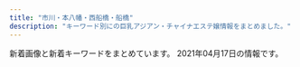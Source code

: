 ```yaml
---
title: "市川・本八幡・西船橋・船橋"
description: "キーワード別にの巨乳アジアン・チャイナエステ嬢情報をまとめました。"
---
```


新着画像と新着キーワードをまとめています。
2021年04月17日の情報です。

<DmmAffiliateIns />
<KeywordTable
  shops={
    [
    {
        "img_links": [
            "http://www.gokujobijin.iesjp.com/files/001-02.jpg",
            "http://www.gokujobijin.iesjp.com/images/osusume01.png",
            "http://www.gokujobijin.iesjp.com/files/004-02.jpg",
            "http://www.gokujobijin.iesjp.com/files/002.jpg",
            "http://www.gokujobijin.iesjp.com/images/nav-001.png",
            "http://www.gokujobijin.iesjp.com/images/top003.png",
            "http://www.gokujobijin.iesjp.com/images/nav-006.png",
            "http://www.gokujobijin.iesjp.com/files/006.jpg",
            "http://www.gokujobijin.iesjp.com/files/002-02.jpg",
            "http://www.gokujobijin.iesjp.com/files/004.jpg",
            "http://www.gokujobijin.iesjp.com/images/top01.png",
            "http://www.gokujobijin.iesjp.com/files/001.jpg",
            "http://www.gokujobijin.iesjp.com/files/005-02.jpg",
            "http://www.gokujobijin.iesjp.com/images/nav-003.png",
            "http://www.gokujobijin.iesjp.com/images/nav-004.png",
            "http://www.gokujobijin.iesjp.com/files/006-02.jpg",
            "http://www.gokujobijin.iesjp.com/images/nav-002.png",
            "http://www.gokujobijin.iesjp.com/images/s1.jpg",
            "http://www.gokujobijin.iesjp.com/files/007.jpg",
            "http://www.gokujobijin.iesjp.com/images/tel.png",
            "http://www.gokujobijin.iesjp.com/files/005.jpg",
            "http://www.gokujobijin.iesjp.com/images/nav-005.png",
            "http://www.gokujobijin.iesjp.com/files/007-02.jpg",
            "http://www.gokujobijin.iesjp.com/images/top02-left.png"
        ],
        "name": "\u6975\u4e0a\u7f8e\u4eba",
        "keywords": {
            "D": 6,
            "86": 1,
            "87": 5
        },
        "url": "http://www.gokujobijin.iesjp.com/",
        "station": "JR\u8239\u6a4b\u99c5\u5317\u53e3"
    },
    {
        "img_links": [
            "http://royal.rankuens.com/css/001.jpg",
            "http://royal.rankuens.com/css/m-top05.jpg",
            "http://royal.rankuens.com/css/nav/nav-001.jpg",
            "http://royal.rankuens.com/css/staff/staff03.jpg",
            "http://royal.rankuens.com/css/staff/staff01-a.jpg",
            "http://royal.rankuens.com/css/m-head01.jpg",
            "http://royal.rankuens.com/css/staff/staff02.jpg",
            "http://royal.rankuens.com/css/m-top04.jpg",
            "http://royal.rankuens.com/css/nav/nav-003.jpg",
            "http://royal.rankuens.com/css/nav/nav-002.jpg",
            "http://royal.rankuens.com/css/staff/staff04.jpg",
            "http://royal.rankuens.com/css/nav/nav-004.jpg",
            "http://royal.rankuens.com/css/staff/staff04-a.jpg",
            "http://royal.rankuens.com/images/call.png",
            "http://royal.rankuens.com/css/staff/staff01.jpg",
            "http://royal.rankuens.com/css/m-top03.jpg",
            "http://royal.rankuens.com/css/nav/nav-005.jpg",
            "http://royal.rankuens.com/css/staff/staff03-a.jpg",
            "http://royal.rankuens.com/css/m-top02.jpg",
            "http://royal.rankuens.com/css/staff/staff02-a.jpg",
            "http://royal.rankuens.com/css/nav/nav-006.jpg"
        ],
        "url": "http://royal.rankuens.com/",
        "name": "Royal \uff5e\u30ed\u30fc\u30e4\u30eb\uff5e",
        "keywords": {
            "85": 2,
            "E": 2,
            "D": 2
        },
        "station": "JR\u897f\u8239\u6a4b\u99c5\u5357\u53e3"
    },
    {
        "keywords": {
            "84": 3,
            "86": 12,
            "D": 9,
            "C": 6,
            "87": 3
        },
        "url": "http://www.aya-aroma.com/",
        "station": "JR\u5e02\u5ddd\u99c5\u5357\u53e3",
        "img_links": [
            "http://www.aya-aroma.com/files/015-03.jpg",
            "http://www.aya-aroma.com/files/015-02.jpg",
            "http://www.aya-aroma.com/files/015.jpg",
            "http://www.aya-aroma.com/files/001.jpg",
            "http://www.aya-aroma.com/files/001-03.jpg",
            "http://www.aya-aroma.com/files/003-02.jpg",
            "http://www.aya-aroma.com/files/008-02.jpg",
            "http://www.aya-aroma.com/files/003.jpg",
            "http://www.aya-aroma.com/files/003-03.jpg",
            "http://www.aya-aroma.com/images/coverGirlParts.png",
            "http://www.aya-aroma.com/images/concept.jpg",
            "http://www.aya-aroma.com/files/001-02.jpg",
            "http://www.aya-aroma.com/files/002-02.jpg",
            "http://www.aya-aroma.com/files/010.jpg",
            "http://www.aya-aroma.com/files/010-03.jpg",
            "http://www.aya-aroma.com/files/010-02.jpg",
            "http://www.aya-aroma.com/files/008.jpg",
            "http://www.aya-aroma.com/files/002.jpg",
            "http://www.aya-aroma.com/files/008-03.jpg",
            "http://www.aya-aroma.com/images/backlistbtn.png",
            "http://www.aya-aroma.com/images/mobile.jpg",
            "http://www.aya-aroma.com/files/002-03.jpg",
            "http://www.aya-aroma.com/images/melmaga.jpg"
        ],
        "name": "\u5f69"
    },
    {
        "url": "https://iris.ests.jp/",
        "keywords": {
            "87": 1,
            "\u30bb\u30af\u30b7\u30fc": 1,
            "90": 1,
            "85": 1,
            "D": 7,
            "\u4e73": 4,
            "F": 3,
            "88": 4,
            "G": 1,
            "86": 8,
            "C": 1,
            "E": 14
        },
        "name": "\u30a2\u30a4\u30ea",
        "img_links": [
            "https://iris.ests.jp/photos/sites/58/2021/03/2021030317205889.jpeg",
            "https://iris.ests.jp/images/staff0.jpg",
            "https://iris.ests.jp/images/s_news.jpg",
            "https://iris.ests.jp/photos/sites/58/2021/01/2021011400321756.jpeg",
            "https://iris.ests.jp/photos/sites/58/2021/03/2021030113492457.jpeg",
            "https://iris.ests.jp/images/twitter.jpg",
            "https://iris.ests.jp/photos/sites/58/2021/04/2021040520081066.jpeg",
            "https://iris.ests.jp/photos/sites/58/2021/04/2021041717542328.jpeg",
            "https://iris.ests.jp/photos/sites/58/2021/04/2021040311441162.jpeg",
            "https://iris.ests.jp/photos/sites/58/2021/04/2021040520452396.jpeg",
            "https://iris.ests.jp/photos/sites/58/2021/02/2021022616053881.jpeg",
            "https://iris.ests.jp/photos/sites/58/2021/04/202104131655320.jpeg",
            "https://iris.ests.jp/photos/sites/58/2021/04/2021040711032795.jpeg",
            "https://iris.ests.jp/images/top.jpg",
            "https://iris.ests.jp/images/room1.jpg",
            "https://iris.ests.jp/photos/sites/58/2021/01/2021011318242314.jpeg",
            "https://iris.ests.jp/photos/sites/58/2021/04/202104052047262.jpeg",
            "https://iris.ests.jp/photos/sites/58/2021/03/2021030317245283.jpeg",
            "https://iris.ests.jp/photos/sites/58/2021/04/202104142308144.jpeg",
            "https://iris.ests.jp/images/paypay.jpg",
            "https://iris.ests.jp/images/room2.jpg",
            "https://iris.ests.jp/images/s_staff.jpg",
            "https://iris.ests.jp/images/room4.jpg",
            "https://iris.ests.jp/photos/sites/58/2021/01/2021011316255079.jpeg",
            "https://iris.ests.jp/images/room3.jpg",
            "https://iris.ests.jp/photos/sites/58/2021/04/2021041120285851.jpeg",
            "https://iris.ests.jp/photos/sites/58/2021/04/2021041220533377.jpeg",
            "http://iris2.a5.reraku.work/upload/sites/58/2021/04/2021041717542328-302x448.jpeg"
        ],
        "station": "JR\u897f\u8239\u6a4b\u99c5\u5317\u53e3"
    },
    {
        "url": "http://hinata.relaxnabi.com/",
        "station": "JR\u8239\u6a4b\u99c5\u5317\u53e3",
        "name": "\u6696 \uff5eHinata\uff5e",
        "keywords": {
            "90": 2,
            "93": 1,
            "89": 1,
            "E": 5,
            "92": 3,
            "D": 1,
            "F": 1,
            "86": 2,
            "C": 4
        },
        "img_links": [
            "http://hinata.relaxnabi.com/css/nav/nav-004.jpg",
            "http://hinata.relaxnabi.com/css/staff/staff15.jpg",
            "http://hinata.relaxnabi.com/css/staff/staff15-a.jpg",
            "http://hinata.relaxnabi.com/css/staff/staff00004.jpg",
            "http://hinata.relaxnabi.com/css/nav/sub-004.jpg",
            "http://hinata.relaxnabi.com/css/staff/staff00001-a.jpg",
            "http://hinata.relaxnabi.com/css/nav/nav-003.jpg",
            "http://hinata.relaxnabi.com/css/staff/staff-002-a.jpg",
            "http://hinata.relaxnabi.com/css/main-left02.jpg",
            "http://hinata.relaxnabi.com/css/staff/staff-007-a.jpg",
            "http://hinata.relaxnabi.com/css/staff/staff-06-a.jpg",
            "http://hinata.relaxnabi.com/css/staff/staff00004-a.jpg",
            "http://hinata.relaxnabi.com/css/staff/staff-007.jpg",
            "http://hinata.relaxnabi.com/css/nav/sub-005.jpg",
            "http://hinata.relaxnabi.com/css/nav/sub-003.jpg",
            "http://hinata.relaxnabi.com/css/staff/staff17.jpg",
            "http://hinata.relaxnabi.com/css/top02.jpg",
            "http://hinata.relaxnabi.com/css/main-left03.jpg",
            "http://hinata.relaxnabi.com/css/staff/staff-002.jpg",
            "http://hinata.relaxnabi.com/css/staff/staff-08-a.jpg",
            "http://hinata.relaxnabi.com/css/staff/staff17-a.jpg",
            "http://hinata.relaxnabi.com/css/staff/staff-06.jpg",
            "http://hinata.relaxnabi.com/css/nav/nav-001.jpg",
            "http://hinata.relaxnabi.com/css/left.jpg",
            "http://hinata.relaxnabi.com/css/staff/staff00003-a.jpg",
            "http://hinata.relaxnabi.com/css/girls001.jpg",
            "http://hinata.relaxnabi.com/img/tiaowen.png",
            "http://hinata.relaxnabi.com/css/nav/nav-005.jpg",
            "http://hinata.relaxnabi.com/css/nav/nav-006.jpg",
            "http://hinata.relaxnabi.com/css/nav/nav-002.jpg",
            "http://hinata.relaxnabi.com/css/button.jpg",
            "http://hinata.relaxnabi.com/css/nav/sub-002.jpg",
            "http://hinata.relaxnabi.com/css/tel01.png",
            "http://hinata.relaxnabi.com/css/nav/sub-001.jpg",
            "http://hinata.relaxnabi.com/css/nav/sub-006.jpg",
            "http://hinata.relaxnabi.com/css/staff/staff00001.jpg",
            "http://hinata.relaxnabi.com/css/right.jpg",
            "http://hinata.relaxnabi.com/css/staff/staff-08.jpg",
            "http://hinata.relaxnabi.com/css/staff/staff00003.jpg",
            "http://hinata.relaxnabi.com/css/osusume38.jpg"
        ]
    },
    {
        "name": "\u30af\u30ed\u30fc\u30d0\u30fc",
        "keywords": {},
        "station": "JR\u8239\u6a4b\u99c5\u5357\u53e3",
        "img_links": [
            "http://f-clover.net/images/room4.jpg",
            "http://f-clover.net/images/room5.jpg",
            "http://f-clover.net/images/risa.jpg",
            "http://f-clover.net/images/room1.jpg",
            "http://f-clover.net/images/flash2.jpg",
            "http://f-clover.net/images/room6.jpg",
            "http://f-clover.net/images/g11.jpg",
            "http://f-clover.net/images/mi0.jpg",
            "http://f-clover.net/images/room2.jpg",
            "http://f-clover.net/images/room3.jpg",
            "http://f-clover.net/images/mobile.jpg",
            "http://f-clover.net/images/hana.jpg",
            "http://f-clover.net/images/g3.jpg",
            "http://f-clover.net/images/flash1.jpg",
            "http://f-clover.net/images/room8.jpg",
            "http://f-clover.net/images/room7.jpg",
            "http://f-clover.net/images/aya.jpg",
            "http://f-clover.net/images/g5.jpg",
            "http://f-clover.net/images/a1.jpg",
            "http://f-clover.net/images/index1.jpg",
            "http://f-clover.net/images/end.jpg"
        ],
        "url": "http://f-clover.net/"
    },
    {
        "img_links": [
            "http://p-lady.work/images/17.jpg",
            "http://p-lady.work/images/2.jpg",
            "http://p-lady.work/img/rena1.jpg",
            "http://p-lady.work/img/zara1.jpg",
            "http://p-lady.work/img/miyu1.jpg",
            "http://p-lady.work/staff/mirai.jpg",
            "http://p-lady.work/images/26.jpg",
            "http://p-lady.work/img/kana1.jpg",
            "http://p-lady.work/images/tg.jpg",
            "http://p-lady.work/staff/yui.jpg",
            "http://p-lady.work/images/30.jpg",
            "http://p-lady.work/images/27.jpg",
            "http://p-lady.work/img/koi1.jpg",
            "http://p-lady.work/staff/kana.jpg",
            "http://p-lady.work/images/38.jpg",
            "http://p-lady.work/images/36.jpg",
            "http://p-lady.work/staff/nana.jpg",
            "http://p-lady.work/staff/zara.jpg",
            "http://p-lady.work/staff/reiko.jpg",
            "http://p-lady.work/images/23.jpg",
            "http://p-lady.work/images/staff_t.jpg",
            "http://p-lady.work/images/sys.jpg",
            "http://p-lady.work/staff/nami.jpg",
            "http://p-lady.work/images/7.jpg",
            "http://p-lady.work/images/interior_t.jpg",
            "http://p-lady.work/img/saki1.jpg",
            "http://p-lady.work/img/risa1.jpg",
            "http://p-lady.work/images/5.jpg",
            "http://p-lady.work/images/10.jpg",
            "http://p-lady.work/staff/rika.jpg",
            "http://p-lady.work/images/int2.jpg",
            "http://p-lady.work/img/riri1.jpg",
            "http://p-lady.work/images/rec1.jpg",
            "http://p-lady.work/staff/risa.jpg",
            "http://p-lady.work/staff/yuyu.jpg",
            "http://p-lady.work/images/20.jpg",
            "http://p-lady.work/images/16.jpg",
            "http://p-lady.work/staff/rena.jpg",
            "http://p-lady.work/img/nami1.jpg",
            "http://p-lady.work/img/mirai1.jpg",
            "http://p-lady.work/staff/eri.jpg",
            "http://p-lady.work/images/6.jpg",
            "http://p-lady.work/img/mimi1.jpg",
            "http://p-lady.work/staff/anna.jpg",
            "http://p-lady.work/images/s1.png",
            "http://p-lady.work/images/37.jpg",
            "http://p-lady.work/images/39.jpg",
            "http://p-lady.work/images/35.jpg",
            "http://p-lady.work/images/25.jpg",
            "http://p-lady.work/img/yui1.jpg",
            "http://p-lady.work/images/rec2.jpg",
            "http://p-lady.work/staff/nanami.jpg",
            "http://p-lady.work/images/head.jpg",
            "http://p-lady.work/images/21.jpg",
            "http://p-lady.work/img/nana1.jpg",
            "http://p-lady.work/img/nanami1.jpg",
            "http://p-lady.work/images/18.jpg",
            "http://p-lady.work/img/reiko1.jpg",
            "http://p-lady.work/images/33.jpg",
            "http://p-lady.work/staff/saki.jpg",
            "http://p-lady.work/img/anna1.jpg",
            "http://p-lady.work/img/eri1.jpg",
            "http://p-lady.work/img/yuyu1.jpg",
            "http://p-lady.work/staff/riri.jpg",
            "http://p-lady.work/images/int1.jpg",
            "http://p-lady.work/images/15.jpg",
            "http://p-lady.work/staff/miyu.jpg",
            "http://p-lady.work/images/3.jpg",
            "http://p-lady.work/staff/koi.jpg",
            "http://p-lady.work/img/rika1.jpg",
            "http://p-lady.work/staff/mimi.jpg",
            "http://p-lady.work/images/32.jpg",
            "http://p-lady.work/images/news.jpg",
            "http://p-lady.work/images/29.jpg",
            "http://p-lady.work/images/ac1.jpg"
        ],
        "name": "\u4e03\u5f69",
        "station": "JR\u897f\u8239\u6a4b\u99c5\u5357\u53e3",
        "keywords": {},
        "url": "http://p-lady.work/"
    },
    {
        "name": "\u4eba\u9b5a\u59eb",
        "img_links": [
            "http://nigyohime.ebb.jp/b_girl.png",
            "http://nigyohime.ebb.jp/2/uploadimg/1610266405.jpg",
            "http://nigyohime.ebb.jp/staff_t.jpg",
            "http://nigyohime.ebb.jp/2/uploadimg/1606276829.jpg",
            "http://nigyohime.ebb.jp/2/uploadimg/1606276938.jpg",
            "http://nigyohime.ebb.jp/top.jpg",
            "http://nigyohime.ebb.jp/b_news.png",
            "http://nigyohime.ebb.jp/1.jpg",
            "http://nigyohime.ebb.jp/4.jpg",
            "http://nigyohime.ebb.jp/2.jpg",
            "http://nigyohime.ebb.jp/2/uploadimg/1615431233.jpg",
            "http://nigyohime.ebb.jp/ditu2.jpg",
            "http://nigyohime.ebb.jp/line.png",
            "http://nigyohime.ebb.jp/3.jpg",
            "http://nigyohime.ebb.jp/2/uploadimg/1606276885.jpg"
        ],
        "url": "http://nigyohime.ebb.jp/",
        "station": "JR\u5e02\u5ddd\u99c5\u5357\u53e3",
        "keywords": {
            "86": 12,
            "83": 6,
            "C": 6
        }
    },
    {
        "station": "JR\u897f\u8239\u6a4b\u99c5\u5357\u53e3",
        "keywords": {},
        "img_links": [
            "http://t-rakuen.work/staff/rina.jpg",
            "http://t-rakuen.work/images/b1.jpg",
            "http://t-rakuen.work/staff/hana.jpg",
            "http://t-rakuen.work/images/sys3.jpg",
            "http://t-rakuen.work/images/interior_t.jpg",
            "http://t-rakuen.work/img/mika1.jpg",
            "http://t-rakuen.work/staff/natumi.jpg",
            "http://t-rakuen.work/staff/koko.jpg",
            "http://t-rakuen.work/images/int2.png",
            "http://t-rakuen.work/staff/rika.jpg",
            "http://t-rakuen.work/staff/mika.jpg",
            "http://t-rakuen.work/images/sys4.jpg",
            "http://t-rakuen.work/img/koko1.jpg",
            "http://t-rakuen.work/images/int1.png",
            "http://t-rakuen.work/img/natumi1.jpg",
            "http://t-rakuen.work/images/b2.jpg",
            "http://t-rakuen.work/img/rina1.jpg",
            "http://t-rakuen.work/img/rika1.jpg",
            "http://t-rakuen.work/images/sys2.jpg",
            "http://t-rakuen.work/images/news.png",
            "http://t-rakuen.work/images/rec1.jpg",
            "http://t-rakuen.work/img/hana1.jpg",
            "http://t-rakuen.work/images/rec2.jpg",
            "http://t-rakuen.work/images/head.jpg",
            "http://t-rakuen.work/images/staff_t.jpg",
            "http://t-rakuen.work/images/news_t.jpg"
        ],
        "name": "\u53f0\u5317\u697d\u5712",
        "url": "http://t-rakuen.work/"
    },
    {
        "name": "\u30a2\u30ed\u30de\u30ab\u30d5\u30a7\uff5eAroma cafe\uff5e",
        "station": "\u897f\u8239\u6a4b\u99c5",
        "img_links": [
            "https://aroma-cafe.xyz.mn/images/top.jpg",
            "https://aroma-cafe.xyz.mn/images/mobile.jpg",
            "https://aroma-cafe.xyz.mn/images/s_news.jpg",
            "https://aroma-cafe.xyz.mn/images/s_staff.jpg",
            "https://aroma-cafe.xyz.mn/images/room3.jpg",
            "https://aroma-cafe.xyz.mn/images/s_face.jpg",
            "https://aroma-cafe.xyz.mn/photos/sites/24/2021/02/2021021016025433.jpg",
            "https://aroma-cafe.xyz.mn/photos/sites/24/2021/02/2021022318245015.jpg",
            "https://aroma-cafe.xyz.mn/images/s2.jpg",
            "https://aroma-cafe.xyz.mn/images/room2.jpg",
            "https://aroma-cafe.xyz.mn/images/new.jpg",
            "https://aroma-cafe.xyz.mn/photos/sites/24/2021/02/2021022416282323.jpg",
            "https://aroma-cafe.xyz.mn/photos/sites/24/2021/02/2021022318245110.jpg",
            "https://aroma-cafe.xyz.mn/photos/sites/24/2021/03/2021032414462934.jpg",
            "https://aroma-cafe.xyz.mn/photos/sites/24/2021/03/2021030711195689.jpg",
            "https://aroma-cafe.xyz.mn/photos/sites/24/2021/02/2021021016061177.jpg",
            "https://aroma-cafe.xyz.mn/images/room4.jpg",
            "https://aroma-cafe.xyz.mn/images/s1.jpg",
            "https://aroma-cafe.xyz.mn/images/line.jpg",
            "https://aroma-cafe.xyz.mn/photos/sites/24/2021/03/2021030711195531.jpg",
            "https://aroma-cafe.xyz.mn/images/room1.jpg",
            "https://aroma-cafe.xyz.mn/photos/sites/24/2021/02/2021021015592731.jpg",
            "https://aroma-cafe.xyz.mn/images/tel.jpg",
            "https://aroma-cafe.xyz.mn/photos/sites/24/2021/03/2021031215484691.jpg",
            "https://aroma-cafe.xyz.mn/images/news_bj2.jpg",
            "https://aroma-cafe.xyz.mn/images/ac.jpg",
            "https://aroma-cafe.xyz.mn/photos/sites/24/2021/02/2021021015510397.jpg",
            "https://aroma-cafe.xyz.mn/images/s_link.jpg",
            "https://aroma-cafe.xyz.mn/photos/sites/24/2021/02/2021021016014439.jpg",
            "https://aroma-cafe.xyz.mn/photos/sites/24/2021/02/2021021015445228.jpg"
        ],
        "keywords": {
            "85": 69,
            "86": 98,
            "87": 23,
            "F": 50,
            "89": 25,
            "84": 25,
            "88": 48,
            "83": 23,
            "E": 48,
            "D": 165,
            "C": 69
        },
        "url": "https://aroma-cafe.xyz.mn/"
    },
    {
        "url": "http://neptune.est.cm/",
        "img_links": [
            "http://neptune.est.cm/photos/sites/3/2020/12/2020122312215973.jpg",
            "http://neptune.est.cm/images/top-sp2.jpg",
            "http://neptune.est.cm/photos/sites/3/2020/01/2020011606281181.jpg",
            "http://neptune.est.cm/photos/sites/3/2020/12/2020121515392683.jpg",
            "http://neptune.est.cm/photos/sites/3/2020/02/2020020303575532.jpg",
            "http://neptune.est.cm/photos/sites/3/2020/06/2020062418251882.jpg",
            "http://neptune.est.cm/photos/sites/3/2021/01/2021012715245168.jpg",
            "http://neptune.est.cm/photos/sites/3/2020/01/2020011704241285.jpg",
            "http://neptune.est.cm/images/top1.jpg",
            "http://neptune.est.cm/images/pagetop.jpg",
            "http://neptune.est.cm/photos/sites/3/2020/01/2020011704240975.jpg",
            "http://neptune.est.cm/photos/sites/3/2020/07/2020072813393974.jpg",
            "http://neptune.est.cm/photos/sites/3/2020/09/2020092912491932.jpg",
            "http://neptune.est.cm/photos/sites/3/2020/01/2020012304435311.jpg",
            "http://neptune.est.cm/images/top2.jpg",
            "http://neptune.est.cm/images/top-sp1.jpg"
        ],
        "station": "JR\u672c\u516b\u5e61\u99c5\u5357\u53e3",
        "name": "\u30cd\u30d7\u30c1\u30e5\u30fc\u30f3",
        "keywords": {
            "86": 24,
            "87": 22,
            "83": 8,
            "81": 6,
            "D": 72,
            "C": 6,
            "F": 6,
            "85": 24
        }
    },
    {
        "url": "http://www.rainbow-relax.xyz/",
        "img_links": [
            "http://www.rainbow-relax.xyz/files/003-02.jpg",
            "http://www.rainbow-relax.xyz/files/003.jpg",
            "http://www.rainbow-relax.xyz/img/pickup.jpg",
            "http://www.rainbow-relax.xyz/img/btn_side_mobile.jpg",
            "http://www.rainbow-relax.xyz/files/001-02.jpg",
            "http://www.rainbow-relax.xyz/img/ttl_news.png",
            "http://www.rainbow-relax.xyz/files/006-02.jpg",
            "http://www.rainbow-relax.xyz/img/goback.jpg",
            "http://www.rainbow-relax.xyz/files/002.jpg",
            "http://www.rainbow-relax.xyz/images/slider/1.jpg",
            "http://www.rainbow-relax.xyz/files/006.jpg",
            "http://www.rainbow-relax.xyz/files/005-02.jpg",
            "http://www.rainbow-relax.xyz/files/004-02.jpg",
            "http://www.rainbow-relax.xyz/img/tel.png",
            "http://www.rainbow-relax.xyz/files/005.jpg",
            "http://www.rainbow-relax.xyz/images/slider/2.jpg",
            "http://www.rainbow-relax.xyz/images/slider/3.jpg",
            "http://www.rainbow-relax.xyz/files/001.jpg",
            "http://www.rainbow-relax.xyz/files/002-02.jpg",
            "http://www.rainbow-relax.xyz/img/ttl_info.png",
            "http://www.rainbow-relax.xyz/files/004.jpg"
        ],
        "keywords": {
            "D": 6,
            "86": 4,
            "87": 6,
            "85": 2,
            "C": 19
        },
        "station": "JR\u8239\u6a4b\u99c5\u5317\u53e3",
        "name": "Rainbow\uff5e\u30ec\u30a4\u30f3\u30dc\u30fc\uff5e"
    },
    {
        "url": "http://happy.relaxnabi.com/",
        "name": "\u30de\u30fc\u30e1\u30a4\u30c9",
        "keywords": {
            "92": 4,
            "89": 1,
            "F": 1,
            "90": 2,
            "91": 1,
            "88": 1,
            "E": 4,
            "D": 3
        },
        "img_links": [
            "http://happy.relaxnabi.com/css/staff/staff-05.jpg",
            "http://happy.relaxnabi.com/css/tel01.png",
            "http://happy.relaxnabi.com/css/nav/nav-001.png",
            "http://happy.relaxnabi.com/css/staff/staff0001.jpg",
            "http://happy.relaxnabi.com/css/staff/staff000008.jpg",
            "http://happy.relaxnabi.com/css/staff/staff000003-a.jpg",
            "http://happy.relaxnabi.com/css/top0001.png",
            "http://happy.relaxnabi.com/css/staff/staff0017-a.jpg",
            "http://happy.relaxnabi.com/css/staff/staff-05-a.jpg",
            "http://happy.relaxnabi.com/css/staff/staff0001-a.jpg",
            "http://happy.relaxnabi.com/css/nav/nav-005.png",
            "http://happy.relaxnabi.com/css/nav/nav-003.png",
            "http://happy.relaxnabi.com/css/staff/staff-04-a.jpg",
            "http://happy.relaxnabi.com/css/nav/nav-002.png",
            "http://happy.relaxnabi.com/css/staff/staff-007-a.jpg",
            "http://happy.relaxnabi.com/css/top-03.png",
            "http://happy.relaxnabi.com/css/staff/staff-007.jpg",
            "http://happy.relaxnabi.com/css/staff/staff-04.jpg",
            "http://happy.relaxnabi.com/css/nav/nav-006.png",
            "http://happy.relaxnabi.com/css/staff/staff-002.jpg",
            "http://happy.relaxnabi.com/css/staff/staff000003.jpg",
            "http://happy.relaxnabi.com/css/staff/staff0017.jpg",
            "http://happy.relaxnabi.com/css/staff/staff-10.jpg",
            "http://happy.relaxnabi.com/css/staff/staff000008-a.jpg",
            "http://happy.relaxnabi.com/css/staff/staff-002-a.jpg",
            "http://happy.relaxnabi.com/css/nav/nav-004.png",
            "http://happy.relaxnabi.com/css/staff/staff-10-a.jpg"
        ],
        "station": "JR\u8239\u6a4b\u99c5\u5317\u53e3"
    },
    {
        "station": "JR\u897f\u8239\u6a4b\u99c5\u5357\u53e3",
        "img_links": [
            "http://es-suzune.com/staffPhoto/b20200827113054.jpg",
            "http://es-suzune.com/staffPhoto/s20210405174136.jpg",
            "http://es-suzune.com/uploadfiles/images/campaignEsSuzune1.jpg",
            "http://es-suzune.com/images/store/04.jpg",
            "http://es-suzune.com/staffPhoto/b20200827113545.jpg",
            "http://es-suzune.com/staffPhoto/b20191115141808.jpg",
            "http://es-suzune.com/staffPhoto/s20191115141808.jpg",
            "http://es-suzune.com/staffPhoto/s20210417220926.jpg",
            "http://es-suzune.com/staffPhoto/s20210216224004.jpg",
            "http://es-suzune.com/staffPhoto/b20200724144017.jpg",
            "http://es-suzune.com/staffPhoto/s20200827113054.jpg",
            "http://es-suzune.com/staffPhoto/s20210309194137.jpg",
            "http://es-suzune.com/staffPhoto/s20210217223343.jpg",
            "http://es-suzune.com/staffPhoto/s20201007170432.jpg",
            "http://es-suzune.com/staffPhoto/s20200827113545.jpg",
            "http://es-suzune.com/images/showIndex.jpg",
            "http://es-suzune.com/staffPhoto/s20210405155607.jpg",
            "http://es-suzune.com/images/store/02.jpg",
            "http://es-suzune.com/staffPhoto/s20210405174056.jpg",
            "http://es-suzune.com/staffPhoto/b20210216224004.jpg",
            "http://es-suzune.com/staffPhoto/s20210405165026.jpg",
            "http://es-suzune.com/images/store/03.jpg",
            "http://es-suzune.com/staffPhoto/s20210405174116.jpg",
            "http://es-suzune.com/staffPhoto/b20210309194137.jpg",
            "http://es-suzune.com/staffPhoto/s20210217223841.jpg",
            "http://es-suzune.com/staffPhoto/s20210405155547.jpg",
            "http://es-suzune.com/staffPhoto/b20210219195907.jpg",
            "http://es-suzune.com/images/showContent.jpg",
            "http://es-suzune.com/staffPhoto/s20210219195907.jpg",
            "http://es-suzune.com/staffPhoto/b20210405174056.jpg",
            "http://es-suzune.com/staffPhoto/b20201007170432.jpg",
            "http://es-suzune.com/staffPhoto/s20210219195922.jpg",
            "http://es-suzune.com/images/access/05.png",
            "http://es-suzune.com/staffPhoto/s20210310164226.jpg",
            "http://es-suzune.com/staffPhoto/s20200724144036.jpg",
            "http://es-suzune.com/staffPhoto/s20201007170536.jpg",
            "http://es-suzune.com/staffPhoto/s20210410144316.jpg",
            "http://es-suzune.com/images/access/02.png",
            "http://es-suzune.com/uploadfiles/images/chuntian3_%E5%89%AF%E6%9C%AC.jpg",
            "http://es-suzune.com/staffPhoto/s20210309194151.jpg",
            "http://es-suzune.com/staffPhoto/s20210219195936.jpg",
            "http://es-suzune.com/staffPhoto/b20210405165006.jpg",
            "http://es-suzune.com/images/access/03.png",
            "http://es-suzune.com/images/store/01.jpg",
            "http://es-suzune.com/staffPhoto/s20200724144017.jpg",
            "http://es-suzune.com/staffPhoto/s20210405173944.jpg",
            "http://es-suzune.com/staffPhoto/s20210405165006.jpg",
            "http://es-suzune.com/staffPhoto/b20210405155547.jpg",
            "http://es-suzune.com/staffPhoto/b20210410144316.jpg",
            "http://es-suzune.com/staffPhoto/s20210217223442.jpg",
            "http://es-suzune.com/uploadfiles/images/courseEsSuzune.jpg",
            "http://es-suzune.com/images/access/01.png",
            "http://es-suzune.com/staffPhoto/b20210417220926.jpg"
        ],
        "keywords": {
            "\u30bb\u30af\u30b7\u30fc": 7,
            "F": 1
        },
        "url": "http://es-suzune.com/",
        "name": "\u9234\u97f3-\u3059\u305a\u306d-"
    },
    {
        "url": "http://hanaoto.pw/",
        "keywords": {
            "C": 16
        },
        "station": "JR\u897f\u8239\u6a4b\u99c5\u5357\u53e3",
        "name": "NEW \u82b1\u30ce\u97f3",
        "img_links": [
            "http://hanaoto.pw/images/aa1.jpg",
            "http://hanaoto.pw/images/flash.jpg",
            "http://hanaoto.pw/images/flash4.jpg",
            "http://hanaoto.pw/images/tel.png",
            "http://hanaoto.pw/images/flash3.jpg",
            "http://hanaoto.pw/images/a02.jpg",
            "http://hanaoto.pw/images/g2.jpg",
            "http://hanaoto.pw/images/nana1.jpg",
            "http://hanaoto.pw/images/la.jpg",
            "http://hanaoto.pw/images/flash5.jpg",
            "http://hanaoto.pw/images/maga1.jpg",
            "http://hanaoto.pw/images/sptel.png",
            "http://hanaoto.pw/images/hh1.jpg",
            "http://hanaoto.pw/images/mobile.png",
            "http://hanaoto.pw/images/maga.jpg",
            "http://hanaoto.pw/images/am1.jpg",
            "http://hanaoto.pw/images/ami1.jpg",
            "http://hanaoto.pw/images/g6.jpg"
        ]
    },
    {
        "keywords": {},
        "img_links": [
            "http://iyashinomori.dnsfor.me/images/anna.jpg",
            "http://iyashinomori.dnsfor.me/images/iyashi_qr.png",
            "http://iyashinomori.dnsfor.me/images/mas-de.jpg",
            "http://iyashinomori.dnsfor.me/images/ami.jpg",
            "http://iyashinomori.dnsfor.me/images/akasuri.jpg",
            "http://iyashinomori.dnsfor.me/images/lanmu-c_03.jpg",
            "http://iyashinomori.dnsfor.me/images/nav-staff.jpg",
            "http://iyashinomori.dnsfor.me/images/aroma.jpg",
            "http://iyashinomori.dnsfor.me/images/masmises.jpg",
            "http://iyashinomori.dnsfor.me/images/nav-job.jpg",
            "http://iyashinomori.dnsfor.me/images/massaji.jpg",
            "http://iyashinomori.dnsfor.me/images/mari.jpg",
            "http://iyashinomori.dnsfor.me/images/sona.jpg",
            "http://iyashinomori.dnsfor.me/images/nako.jpeg",
            "http://iyashinomori.dnsfor.me/images/main_09.jpg",
            "http://iyashinomori.dnsfor.me/images/aya2.jpg"
        ],
        "name": "\u7652\u3057\u306e\u68ee",
        "url": "http://iyashinomori.dnsfor.me/",
        "station": "JR\u897f\u8239\u6a4b\u99c5\u5317\u53e3"
    },
    {
        "name": "Happy Bell",
        "img_links": [
            "http://aroma-esthe.info/images/r2.jpg",
            "http://aroma-esthe.info/images/r3.jpg",
            "http://aroma-esthe.info/images/tit-sub2.jpg",
            "http://aroma-esthe.info/images/tit-sub6.jpg",
            "http://aroma-esthe.info/images/b-online.png",
            "http://aroma-esthe.info/images/tit-sub4.jpg",
            "http://aroma-esthe.info/images/cg02.jpg",
            "http://aroma-esthe.info/images/m3.jpg",
            "http://aroma-esthe.info/images/cg05.jpg",
            "http://aroma-esthe.info/images/tit-sub1.jpg",
            "http://aroma-esthe.info/images/cg01.jpg",
            "http://aroma-esthe.info/images/m2.jpg",
            "http://aroma-esthe.info/images/cg03.jpg",
            "http://aroma-esthe.info/images/qr.jpg",
            "http://aroma-esthe.info/images/tit-sub5.jpg",
            "http://aroma-esthe.info/images/m4.jpg",
            "http://aroma-esthe.info/images/slider-img003.jpg",
            "http://aroma-esthe.info/images/slider-img001.jpg",
            "http://aroma-esthe.info/images/kan.jpg",
            "http://aroma-esthe.info/images/b-tel.png",
            "http://aroma-esthe.info/images/r1.jpg",
            "http://aroma-esthe.info/link/menlog.jpg",
            "http://aroma-esthe.info/images/tit-sub3.jpg",
            "http://aroma-esthe.info/images/r4.jpg",
            "http://aroma-esthe.info/images/slider-img002.jpg",
            "http://aroma-esthe.info/images/m1.jpg"
        ],
        "url": "http://aroma-esthe.info/",
        "keywords": {
            "D": 6,
            "86": 8
        },
        "station": "\u4eac\u6210\u516b\u5e61\u99c5\u5317\u53e3"
    },
    {
        "name": "Sexy Love \uff5e\u30bb\u30af\u30b7\u30fc\u30e9\u30d6\uff5e",
        "keywords": {
            "C": 4,
            "87": 14,
            "D": 16,
            "86": 6,
            "89": 2,
            "\u30bb\u30af\u30b7\u30fc": 36,
            "E": 2
        },
        "img_links": [
            "http://www.sexy.relaxjp.info/images/m-top010.jpg",
            "http://www.sexy.relaxjp.info/files/034-03.jpg",
            "http://www.sexy.relaxjp.info/files/034.jpg",
            "http://www.sexy.relaxjp.info/files/011-02.jpg",
            "http://www.sexy.relaxjp.info/files/002-02.jpg",
            "http://www.sexy.relaxjp.info/files/024.jpg",
            "http://www.sexy.relaxjp.info/files/030-03.jpg",
            "http://www.sexy.relaxjp.info/files/036.jpg",
            "http://www.sexy.relaxjp.info/images/m-top009.jpg",
            "http://www.sexy.relaxjp.info/files/023.jpg",
            "http://www.sexy.relaxjp.info/files/035-03.jpg",
            "http://www.sexy.relaxjp.info/images/m-top004.jpg",
            "http://www.sexy.relaxjp.info/files/023-02.jpg",
            "http://www.sexy.relaxjp.info/files/003.jpg",
            "http://www.sexy.relaxjp.info/files/036-03.jpg",
            "http://www.sexy.relaxjp.info/files/002-03.jpg",
            "http://www.sexy.relaxjp.info/images/foot01.jpg",
            "http://www.sexy.relaxjp.info/images/m-head01.jpg",
            "http://www.sexy.relaxjp.info/files/003-02.jpg",
            "http://www.sexy.relaxjp.info/images/call.png",
            "http://www.sexy.relaxjp.info/images/m-top003.jpg",
            "http://www.sexy.relaxjp.info/files/003-03.jpg",
            "http://www.sexy.relaxjp.info/files/024-03.jpg",
            "http://www.sexy.relaxjp.info/files/011.jpg",
            "http://www.sexy.relaxjp.info/files/037-03.jpg",
            "http://www.sexy.relaxjp.info/files/037.jpg",
            "http://www.sexy.relaxjp.info/files/002.jpg",
            "http://www.sexy.relaxjp.info/files/011-03.jpg",
            "http://www.sexy.relaxjp.info/files/036-02.jpg",
            "http://www.sexy.relaxjp.info/files/034-02.jpg",
            "http://www.sexy.relaxjp.info/files/023-03.jpg",
            "http://www.sexy.relaxjp.info/files/033-02.jpg",
            "http://www.sexy.relaxjp.info/files/030-02.jpg",
            "http://www.sexy.relaxjp.info/files/035.jpg",
            "http://www.sexy.relaxjp.info/files/035-02.jpg",
            "http://www.sexy.relaxjp.info/files/033.jpg",
            "http://www.sexy.relaxjp.info/files/033-03.jpg",
            "http://www.sexy.relaxjp.info/files/024-02.jpg",
            "http://www.sexy.relaxjp.info/files/037-02.jpg",
            "http://www.sexy.relaxjp.info/files/030.jpg"
        ],
        "url": "http://www.sexy.relaxjp.info/",
        "station": "JR\u8239\u6a4b\u99c5\u5317\u53e3"
    },
    {
        "station": "JR\u897f\u8239\u6a4b\u99c5",
        "name": "\u96c5\u7f8e\uff5eMIYABI",
        "url": "https://miyabi.jpn.vin",
        "keywords": {
            "C": 32,
            "E": 6,
            "88": 40,
            "G": 40,
            "F": 40,
            "86": 42,
            "90": 2,
            "83": 40,
            "D": 164,
            "87": 40,
            "85": 78
        },
        "img_links": [
            "https://miyabi.jpn.vin/photos/sites/21/2021/03/2021030803542569.jpg",
            "https://miyabi.jpn.vin/photos/sites/21/2021/01/2021012608004010.jpg",
            "https://miyabi.jpn.vin/images/btn_side02.png",
            "https://miyabi.jpn.vin/images/btn_side05.png",
            "https://miyabi.jpn.vin/photos/sites/21/2021/03/2021030704352988.jpg",
            "https://miyabi.jpn.vin/photos/sites/21/2021/02/2021022309071786.jpg",
            "https://miyabi.jpn.vin/images/btn_side04.png",
            "https://miyabi.jpn.vin/images/btn_side07.png",
            "https://miyabi.jpn.vin/images/top_slider03.jpg",
            "https://miyabi.jpn.vin/photos/sites/21/2021/01/2021012608003647.jpg",
            "https://miyabi.jpn.vin/images/btn_side06.png",
            "https://miyabi.jpn.vin/photos/sites/21/2021/01/2021012608003796.jpg",
            "https://miyabi.jpn.vin/images/sp_top.png",
            "https://miyabi.jpn.vin/images/side_line.jpg",
            "https://miyabi.jpn.vin/images/btn_side01.png",
            "https://miyabi.jpn.vin/images/btn_side03.png",
            "https://miyabi.jpn.vin/photos/sites/21/2021/01/2021012608003883.jpg",
            "https://miyabi.jpn.vin/photos/sites/21/2021/02/2021020102295578.jpg",
            "https://miyabi.jpn.vin/photos/sites/21/2021/03/2021031206521676.jpg",
            "https://miyabi.jpn.vin/photos/sites/21/2021/02/2021022309071886.jpg",
            "https://miyabi.jpn.vin/photos/sites/21/2021/02/2021022407013072.jpg",
            "https://miyabi.jpn.vin/photos/sites/21/2021/01/202101260800351.jpg",
            "https://miyabi.jpn.vin/images/top.png",
            "https://miyabi.jpn.vin/photos/sites/21/2021/03/2021032404492465.jpg"
        ]
    },
    {
        "station": "JR\u897f\u8239\u6a4b\u99c5\u5357\u53e3",
        "name": "\u30c0\u30a4\u30e4\u30e2\u30f3\u30c9",
        "img_links": [
            "http://www.diamond.mesthe.com/images/slider/2.jpg",
            "http://www.diamond.mesthe.com/files/002.jpg",
            "http://www.diamond.mesthe.com/files/006-02.jpg",
            "http://www.diamond.mesthe.com/img/goback.jpg",
            "http://www.diamond.mesthe.com/img/top_option04.jpg",
            "http://www.diamond.mesthe.com/files/003-02.jpg",
            "http://www.diamond.mesthe.com/files/005.jpg",
            "http://www.diamond.mesthe.com/img/pickup.jpg",
            "http://www.diamond.mesthe.com/img/ttl_news.png",
            "http://www.diamond.mesthe.com/img/tel.png",
            "http://www.diamond.mesthe.com/files/004-02.jpg",
            "http://www.diamond.mesthe.com/files/002-02.jpg",
            "http://www.diamond.mesthe.com/files/003.jpg",
            "http://www.diamond.mesthe.com/img/top_option01.jpg",
            "http://www.diamond.mesthe.com/img/top_option03.jpg",
            "http://www.diamond.mesthe.com/img/btn_blog.png",
            "http://www.diamond.mesthe.com/img/ttl_therapist.png",
            "http://www.diamond.mesthe.com/files/004.jpg",
            "http://www.diamond.mesthe.com/img/ttl_info.png",
            "http://www.diamond.mesthe.com/images/slider/1.jpg",
            "http://www.diamond.mesthe.com/files/001-02.jpg",
            "http://www.diamond.mesthe.com/images/slider/3.jpg",
            "http://www.diamond.mesthe.com/files/001.jpg",
            "http://www.diamond.mesthe.com/files/006.jpg",
            "http://www.diamond.mesthe.com/img/btn_side_mobile.jpg",
            "http://www.diamond.mesthe.com/files/005-02.jpg"
        ],
        "url": "http://www.diamond.mesthe.com/",
        "keywords": {
            "87": 8,
            "C": 15,
            "86": 2,
            "D": 10,
            "88": 2
        }
    },
    {
        "name": "V\u611bP",
        "img_links": [
            "http://pinklady-esthe.net/img/st1.jpg",
            "http://pinklady-esthe.net/img/t2.jpg",
            "http://pinklady-esthe.net/img/f1.jpg",
            "http://pinklady-esthe.net/img/noo.png",
            "http://pinklady-esthe.net/img/stt1.jpg",
            "http://pinklady-esthe.net/img/st5.jpg",
            "http://pinklady-esthe.net/img/no.png",
            "http://pinklady-esthe.net/img/r1.jpg",
            "http://pinklady-esthe.net/img/top.jpg",
            "http://pinklady-esthe.net/img/st2.jpg",
            "http://pinklady-esthe.net/img/st4.jpg",
            "http://pinklady-esthe.net/img/t5.jpg",
            "http://pinklady-esthe.net/img/stt3.jpg",
            "http://pinklady-esthe.net/img/st3.jpg",
            "http://pinklady-esthe.net/img/t3.jpg",
            "http://pinklady-esthe.net/img/st6.jpg",
            "http://pinklady-esthe.net/img/t4.jpg",
            "http://pinklady-esthe.net/img/t1.jpg",
            "http://pinklady-esthe.net/img/sm.jpg",
            "http://pinklady-esthe.net/img/r3.jpg",
            "http://pinklady-esthe.net/img/r2.jpg",
            "http://pinklady-esthe.net/img/r4.jpg",
            "http://pinklady-esthe.net/img/t6.jpg"
        ],
        "keywords": {
            "86": 1,
            "D": 4,
            "E": 1,
            "88": 3,
            "90": 1,
            "C": 1,
            "87": 1
        },
        "url": "http://pinklady-esthe.net/",
        "station": "JR\u8239\u6a4b\u99c5\u5317\u53e3"
    },
    {
        "station": "JR\u897f\u8239\u6a4b\u99c5\u5317\u53e3",
        "keywords": {
            "87": 18,
            "86": 6,
            "D": 24,
            "82": 6,
            "C": 18
        },
        "name": "\u604b\u4eba",
        "img_links": [
            "http://www.bishoujo.esturl.com/files/002.jpg",
            "http://www.bishoujo.esturl.com/files/008.jpg",
            "http://www.bishoujo.esturl.com/images/top.png",
            "http://www.bishoujo.esturl.com/files/003.jpg",
            "http://www.bishoujo.esturl.com/images/sp_top.jpg",
            "http://www.bishoujo.esturl.com/files/001.jpg",
            "http://www.bishoujo.esturl.com/files/007.jpg",
            "http://www.bishoujo.esturl.com/photo_news/upimg/1578860798baf166f7_0.jpg",
            "http://www.bishoujo.esturl.com/photo_news/upimg/568706066be72eacf0_0.jpg"
        ],
        "url": "http://www.bishoujo.esturl.com/"
    },
    {
        "name": "\u30b7\u30e3\u30f3\u30d0\u30e9",
        "station": "JR\u8239\u6a4b\u99c5\u5317\u53e3",
        "img_links": [
            "http://shamballa.est888.com/css/nav/nav-002.png",
            "http://shamballa.est888.com/css/nav/nav-003.png",
            "http://shamballa.est888.com/css/nav/nav-006.png",
            "http://shamballa.est888.com/css/recurit.jpg",
            "http://shamballa.est888.com/css/top01.jpg",
            "http://shamballa.est888.com/css/nav/nav-004.png",
            "http://shamballa.est888.com/css/c-01.jpg",
            "http://shamballa.est888.com/css/top03.jpg",
            "http://shamballa.est888.com/css/nav/nav-005.png",
            "http://shamballa.est888.com/css/staff/naiyo01.jpg",
            "http://shamballa.est888.com/css/staff/staff-01-a.jpg",
            "http://shamballa.est888.com/css/nav/nav-001.png",
            "http://shamballa.est888.com/css/staff/naiyo02.jpg",
            "http://shamballa.est888.com/css/top04-right.jpg",
            "http://shamballa.est888.com/css/tel.png",
            "http://shamballa.est888.com/css/top04-left.jpg",
            "http://shamballa.est888.com/css/staff/staff-02-a.jpg"
        ],
        "url": "http://shamballa.est888.com/",
        "keywords": {
            "D": 1
        }
    },
    {
        "keywords": {},
        "img_links": [],
        "station": "\u4eac\u6210\u8239\u6a4b\u99c5",
        "url": "http://sminfvnda.xyz/",
        "name": "\u8309\u8389\u82b1"
    },
    {
        "name": "\u6708\u306e\u604b",
        "keywords": {},
        "url": "http://hi-msg.com/moonlove/",
        "station": "JR\u8239\u6a4b\u99c5",
        "img_links": [
            "http://hi-msg.com/moonlove/img/p-2.jpg",
            "http://hi-msg.com/moonlove/img/p-3.jpg",
            "http://hi-msg.com/moonlove/img/p-10.jpg",
            "http://hi-msg.com/moonlove/img/fla-1.jpg",
            "http://hi-msg.com/moonlove/img/fla-2.jpg",
            "http://hi-msg.com/moonlove/img/staff-list.png",
            "http://hi-msg.com/moonlove/img/botton.png",
            "http://hi-msg.com/moonlove/img/head.png"
        ]
    },
    {
        "station": "JR\u672c\u516b\u5e61\u99c5\u5357\u53e3",
        "url": "http://yelaixang.sweet-relaxation.com/",
        "keywords": {},
        "img_links": [
            "http://yelaixang.sweet-relaxation.com/img/cast/nana-03.jpg",
            "http://yelaixang.sweet-relaxation.com/img/cast/key-03.jpg",
            "http://yelaixang.sweet-relaxation.com/img/interior/uc.jpg",
            "http://yelaixang.sweet-relaxation.com/img/slick/sl-6.jpg",
            "http://yelaixang.sweet-relaxation.com/img/cast/key-02.jpg",
            "http://yelaixang.sweet-relaxation.com/img/slick/sl-7.jpg",
            "http://yelaixang.sweet-relaxation.com/img/cast/miya-02.jpg",
            "http://yelaixang.sweet-relaxation.com/img/slick/sl-5.jpg",
            "http://yelaixang.sweet-relaxation.com/img/cast/miya-01.jpg",
            "http://yelaixang.sweet-relaxation.com/img/cast/nina-03.jpg",
            "http://yelaixang.sweet-relaxation.com/img/cast/nina-02.jpg",
            "http://yelaixang.sweet-relaxation.com/img/slick/sl-1.jpg",
            "http://yelaixang.sweet-relaxation.com/img/cast/key-01.jpg",
            "http://yelaixang.sweet-relaxation.com/img/cast/nana-01.jpg",
            "http://yelaixang.sweet-relaxation.com/img/slick/sl-2.jpg",
            "http://yelaixang.sweet-relaxation.com/img/slick/sl-4.jpg",
            "http://yelaixang.sweet-relaxation.com/img/cast/nina-01.jpg",
            "http://yelaixang.sweet-relaxation.com/img/cast/miya-03.jpg",
            "http://yelaixang.sweet-relaxation.com/img/slick/sl-3.jpg",
            "http://yelaixang.sweet-relaxation.com/img/cast/nana-02.jpg"
        ],
        "name": "\u591c\u6765\u9999\uff5eYe Lai Xang\uff5e"
    },
    {
        "url": "http://www.shizuka.mensnv.com/",
        "img_links": [
            "http://www.shizuka.mensnv.com/files/001-03.jpg",
            "http://www.shizuka.mensnv.com/img/slider/2.jpg",
            "http://www.shizuka.mensnv.com/img/h4-top.jpg",
            "http://www.shizuka.mensnv.com/files/003-03.jpg",
            "http://www.shizuka.mensnv.com/img/glo_05_off.jpg",
            "http://www.shizuka.mensnv.com/img/glo_06_off.jpg",
            "http://www.shizuka.mensnv.com/img/bnr-02_off.jpg",
            "http://www.shizuka.mensnv.com/img/glo_04_off.jpg",
            "http://www.shizuka.mensnv.com/img/2top-course_off.jpg",
            "http://www.shizuka.mensnv.com/files/004-02.jpg",
            "http://www.shizuka.mensnv.com/img/top-h5R.jpg",
            "http://www.shizuka.mensnv.com/files/003.jpg",
            "http://www.shizuka.mensnv.com/img/icon_tel.png",
            "http://www.shizuka.mensnv.com/img/bnr-01_off.jpg",
            "http://www.shizuka.mensnv.com/files/003-02.jpg",
            "http://www.shizuka.mensnv.com/img/footer-top_off.jpg",
            "http://www.shizuka.mensnv.com/img/slider/3.jpg",
            "http://www.shizuka.mensnv.com/files/004-03.jpg",
            "http://www.shizuka.mensnv.com/img/slider/1.jpg",
            "http://www.shizuka.mensnv.com/files/001-02.jpg",
            "http://www.shizuka.mensnv.com/files/002-02.jpg",
            "http://www.shizuka.mensnv.com/img/glo_01_off.jpg",
            "http://www.shizuka.mensnv.com/img/top-h5R2.jpg",
            "http://www.shizuka.mensnv.com/img/glo_03_off.jpg",
            "http://www.shizuka.mensnv.com/files/004.jpg",
            "http://www.shizuka.mensnv.com/img/top-course_off.jpg",
            "http://www.shizuka.mensnv.com/files/001.jpg",
            "http://www.shizuka.mensnv.com/files/002.jpg",
            "http://www.shizuka.mensnv.com/files/002-03.jpg",
            "http://www.shizuka.mensnv.com/img/glo_02_off.jpg"
        ],
        "station": "\u672c\u516b\u5e61\u99c5\u5357\u53e3",
        "name": "\u9759\uff5e\u3057\u305a\u304b\uff5e",
        "keywords": {
            "C": 3,
            "88": 3,
            "86": 3,
            "85": 3,
            "D": 9,
            "84": 3
        }
    },
    {
        "keywords": {},
        "url": "http://likiluto.xyz/",
        "station": "JR\u672c\u516b\u5e61\u99c5\u5357\u53e3",
        "img_links": [
            "http://likiluto.xyz/style/images/t2.png",
            "http://likiluto.xyz/style/images/t4.jpg",
            "http://likiluto.xyz/style/images/s-bian.png",
            "http://likiluto.xyz/uploads/210112/1-210112092150b1.jpg",
            "http://likiluto.xyz/uploads/210403/1-210403154615Q9.jpg",
            "http://likiluto.xyz/uploads/201229/1-201229152000Y5.jpg",
            "http://likiluto.xyz/uploads/210112/1-21011209234CV.jpg",
            "http://likiluto.xyz/uploads/210112/1-210112092540164.jpg",
            "http://likiluto.xyz/style/images/sys.jpg",
            "http://likiluto.xyz/uploads/210304/1-210304151524134.jpg",
            "http://likiluto.xyz/style/images/index-miru_18.jpg",
            "http://likiluto.xyz/style/images/nav2-sta.png",
            "http://likiluto.xyz/style/images/index-miru_03.jpg",
            "http://likiluto.xyz/style/images/index-miru_06.jpg",
            "http://likiluto.xyz/uploads/210112/1-2101120920292M.jpg",
            "http://likiluto.xyz/uploads/210403/1-210403154531335.jpg",
            "http://likiluto.xyz/style/images/nav-sys.jpg",
            "http://likiluto.xyz/style/images/t3.png",
            "http://likiluto.xyz/uploads/210304/1-210304151405b3.jpg",
            "http://likiluto.xyz/style/images/t6.jpg",
            "http://likiluto.xyz/uploads/210416/1-2104161440134T.jpg"
        ],
        "name": "\u3075\u308c\u3042\u3044"
    },
    {
        "keywords": {
            "85": 7,
            "E": 7,
            "86": 7,
            "D": 14,
            "C": 20,
            "F": 14,
            "88": 14,
            "83": 7,
            "87": 7
        },
        "img_links": [
            "https://crea.iest.info/photos/sites/47/2021/03/2021032501541398.jpg",
            "https://crea.iest.info/images/tite-staff.png",
            "https://crea.iest.info/images/tit-new.png",
            "https://crea.iest.info/images/line.png",
            "https://crea.iest.info/photos/sites/47/2021/03/2021032501542035.jpg",
            "https://crea.iest.info/images/tit-infor.png",
            "https://crea.iest.info/photos/sites/47/2021/03/2021032501541775.jpg",
            "https://crea.iest.info/photos/sites/47/2021/03/2021032501542221.jpg",
            "https://crea.iest.info/images/mobile.png",
            "https://crea.iest.info/images/tit-gat.png",
            "https://crea.iest.info/images/tit-pick.png",
            "https://crea.iest.info/photos/sites/47/2021/03/2021032501541522.jpg",
            "https://crea.iest.info/images/top.png",
            "https://crea.iest.info/photos/sites/47/2021/03/2021032501542567.jpg",
            "https://crea.iest.info/images/infor.png"
        ],
        "url": "https://crea.iest.info/",
        "name": "CREA\uff5e\u30af\u30ec\u30a2\uff5e",
        "station": "\u897f\u8239\u6a4b\u99c5"
    },
    {
        "img_links": [
            "http://www.club.relaxjp.info/files/007-02.jpg",
            "http://www.club.relaxjp.info/images/sys1.png",
            "http://www.club.relaxjp.info/files/013-02.jpg",
            "http://www.club.relaxjp.info/images/ta.jpg",
            "http://www.club.relaxjp.info/files/006.jpg",
            "http://www.club.relaxjp.info/images/mobile.jpg",
            "http://www.club.relaxjp.info/files/015-02.jpg",
            "http://www.club.relaxjp.info/images/staff_t.png",
            "http://www.club.relaxjp.info/files/014.jpg",
            "http://www.club.relaxjp.info/files/006-02.jpg",
            "http://www.club.relaxjp.info/files/009-02.jpg",
            "http://www.club.relaxjp.info/images/b1.jpg",
            "http://www.club.relaxjp.info/images/rec1.png",
            "http://www.club.relaxjp.info/images/sys2.png",
            "http://www.club.relaxjp.info/images/rec2.png",
            "http://www.club.relaxjp.info/files/004-02.jpg",
            "http://www.club.relaxjp.info/files/009.jpg",
            "http://www.club.relaxjp.info/files/015.jpg",
            "http://www.club.relaxjp.info/images/int1.png",
            "http://www.club.relaxjp.info/files/014-02.jpg",
            "http://www.club.relaxjp.info/images/interior_t.png",
            "http://www.club.relaxjp.info/images/int2.png",
            "http://www.club.relaxjp.info/images/head.jpg",
            "http://www.club.relaxjp.info/files/013.jpg",
            "http://www.club.relaxjp.info/images/sys3.png",
            "http://www.club.relaxjp.info/images/link_t.png",
            "http://www.club.relaxjp.info/images/b2.jpg",
            "http://www.club.relaxjp.info/files/004.jpg",
            "http://www.club.relaxjp.info/files/007.jpg",
            "http://www.club.relaxjp.info/images/line.png"
        ],
        "name": "\u30d5\u30a7\u30a2\u30ea\u30fc",
        "url": "http://www.club.relaxjp.info/",
        "station": "JR\u672c\u516b\u5e61\u99c5\u5317\u53e3",
        "keywords": {
            "C": 1,
            "D": 6,
            "86": 2,
            "87": 5
        }
    },
    {
        "url": "http://www.es-ai.link/",
        "name": "\u611b\u7740",
        "img_links": [
            "http://www.es-ai.link/images/sys2.jpg",
            "http://www.es-ai.link/staff/riri.jpg",
            "http://www.es-ai.link/staff/hana.jpg",
            "http://www.es-ai.link/images/b1.jpg",
            "http://www.es-ai.link/staff/yuna.jpg",
            "http://www.es-ai.link/images/b2.jpg",
            "http://www.es-ai.link/images/interior_t.jpg",
            "http://www.es-ai.link/images/head.jpg",
            "http://www.es-ai.link/img/riri1.jpg",
            "http://www.es-ai.link/images/int2.jpg",
            "http://www.es-ai.link/images/info.jpg",
            "http://www.es-ai.link/img/hana1.jpg",
            "http://www.es-ai.link/images/tg.jpg",
            "http://www.es-ai.link/images/sys1.jpg",
            "http://www.es-ai.link/images/int1.jpg",
            "http://www.es-ai.link/images/news.jpg",
            "http://www.es-ai.link/images/staff_t.jpg",
            "http://www.es-ai.link/images/mobile.jpg",
            "http://www.es-ai.link/img/yuna1.jpg",
            "http://www.es-ai.link/images/b3.jpg"
        ],
        "keywords": {},
        "station": "\u5e02\u5ddd\u99c5\u5317\u53e3"
    },
    {
        "name": "\u82b1\u706b",
        "url": "http://nishifunabashi.xyz/",
        "keywords": {
            "C": 7
        },
        "img_links": [
            "http://nishifunabashi.xyz/images/pickt.png",
            "http://nishifunabashi.xyz/images/sla3.jpg",
            "http://nishifunabashi.xyz/images/g0.jpg",
            "http://nishifunabashi.xyz/images/yumi2.jpg",
            "http://nishifunabashi.xyz/images/kina1.jpg",
            "http://nishifunabashi.xyz/images/mio.jpg",
            "http://nishifunabashi.xyz/images/yumi1.jpg",
            "http://nishifunabashi.xyz/images/r01.jpg",
            "http://nishifunabashi.xyz/images/r03.jpg",
            "http://nishifunabashi.xyz/images/miho2.jpg",
            "http://nishifunabashi.xyz/images/m1.jpg",
            "http://nishifunabashi.xyz/images/mio2.jpg",
            "http://nishifunabashi.xyz/images/mio1.jpg",
            "http://nishifunabashi.xyz/images/kina.jpg",
            "http://nishifunabashi.xyz/images/baner.jpg",
            "http://nishifunabashi.xyz/images/mobile.png",
            "http://nishifunabashi.xyz/images/gat.png",
            "http://nishifunabashi.xyz/images/moe.jpg",
            "http://nishifunabashi.xyz/images/rumi1.jpg",
            "http://nishifunabashi.xyz/images/g015.jpg",
            "http://nishifunabashi.xyz/images/ga.jpg",
            "http://nishifunabashi.xyz/images/n3.jpg",
            "http://nishifunabashi.xyz/images/i3.jpg",
            "http://nishifunabashi.xyz/images/top.png",
            "http://nishifunabashi.xyz/images/sla2.jpg",
            "http://nishifunabashi.xyz/images/sla1.jpg",
            "http://nishifunabashi.xyz/images/g001.jpg",
            "http://nishifunabashi.xyz/images/i1.jpg",
            "http://nishifunabashi.xyz/images/g32.jpg",
            "http://nishifunabashi.xyz/images/ga1.jpg",
            "http://nishifunabashi.xyz/images/n1.jpg",
            "http://nishifunabashi.xyz/images/chun2.jpg",
            "http://nishifunabashi.xyz/images/chun1.jpg",
            "http://nishifunabashi.xyz/images/r02.jpg",
            "http://nishifunabashi.xyz/images/rie.jpg",
            "http://nishifunabashi.xyz/images/miho.jpg",
            "http://nishifunabashi.xyz/images/rie1.jpg",
            "http://nishifunabashi.xyz/images/rie2.jpg",
            "http://nishifunabashi.xyz/images/chun3.jpg",
            "http://nishifunabashi.xyz/images/miu1.jpg",
            "http://nishifunabashi.xyz/images/g33.jpg",
            "http://nishifunabashi.xyz/images/rumi3.jpg",
            "http://nishifunabashi.xyz/images/r04.jpg",
            "http://nishifunabashi.xyz/images/g01.jpg",
            "http://nishifunabashi.xyz/images/moe1.jpg",
            "http://nishifunabashi.xyz/images/moe2.jpg",
            "http://nishifunabashi.xyz/images/i2.jpg",
            "http://nishifunabashi.xyz/images/m2.jpg",
            "http://nishifunabashi.xyz/images/g1.jpg",
            "http://nishifunabashi.xyz/images/kina2.jpg",
            "http://nishifunabashi.xyz/images/tite-staff.png",
            "http://nishifunabashi.xyz/images/miu.jpg",
            "http://nishifunabashi.xyz/images/g15.jpg",
            "http://nishifunabashi.xyz/images/n2.jpg",
            "http://nishifunabashi.xyz/images/yumi3.jpg",
            "http://nishifunabashi.xyz/images/rumi2.jpg",
            "http://nishifunabashi.xyz/images/newt.png"
        ],
        "station": "JR\u897f\u8239\u6a4b\u99c5\u5357\u53e3"
    },
    {
        "img_links": [],
        "url": "http://olive.est.cm/",
        "name": "OLIVE\u30fb\u30aa\u30ea\u30fc\u30d6",
        "keywords": {},
        "station": "JR\u8239\u6a4b\u99c5\u5317\u53e3"
    },
    {
        "img_links": [
            "http://es-cupid.work/_src/54101963/slider2_20201209160139115.jpg",
            "http://es-cupid.work/_src/54101954/navinavi_01.png",
            "http://es-cupid.work/_src/54279148/wechatimg234.jpg",
            "http://es-cupid.work/_src/54101959/cam.jpg",
            "http://es-cupid.work/_src/54101949/slider5_20201209160139125.jpg",
            "http://es-cupid.work/_src/54279149/wechatimg234.jpg",
            "http://es-cupid.work/_src/54101911/wechatimg198_20190126093224863.jpg",
            "http://es-cupid.work/_src/54102042/baby.png",
            "http://es-cupid.work/_src/54102173/wechatimg87_20210310150723406.jpg",
            "http://es-cupid.work/_src/54957838/wechatimg732957181c4fa97f74877efb3924bde9.jpg",
            "http://es-cupid.work/_src/54101968/wechatimg86_20210310150723367.jpg",
            "http://es-cupid.work/_src/54101965/slider1_20201209160139057.jpg",
            "http://es-cupid.work/_src/54101956/navinavi_02.png",
            "http://es-cupid.work/_src/54102203/wechatimg86_20210310150723367.jpg",
            "http://es-cupid.work/_src/54101958/cam.jpg",
            "http://es-cupid.work/_src/54957902/wechatimg732957181c4fa97f74877efb3924bde9.jpg",
            "http://es-cupid.work/_src/54101964/slider3_20201209160139119.jpg",
            "http://es-cupid.work/_src/54102172/wechatimg87_20210310150723406.jpg",
            "http://es-cupid.work/_src/54101909/_k3_4082.jpg"
        ],
        "keywords": {},
        "station": "JR\u897f\u8239\u6a4b\u99c5\u5357\u53e3",
        "url": "http://es-cupid.work/",
        "name": "\u304a\u5e30\u308ababy"
    },
    {
        "name": "\u7652\u3057\u306e\u6d77",
        "url": "http://www.iyashinoumi.com/",
        "station": "\u5e02\u5ddd\u99c5\u5317\u53e3",
        "keywords": {},
        "img_links": [
            "http://www.iyashinoumi.com/img/tel1.png",
            "http://www.iyashinoumi.com/img/miss7sb.jpg",
            "http://www.iyashinoumi.com/img/miss24sb.jpg",
            "http://www.iyashinoumi.com/img/sTitle_right.png",
            "http://www.iyashinoumi.com/img/miss27sb.jpg",
            "http://www.iyashinoumi.com/img/miss25sb.jpg",
            "http://www.iyashinoumi.com/img/sTitle_left.png",
            "http://www.iyashinoumi.com/img/miss6sb.jpg",
            "http://www.iyashinoumi.com/img/miss7s.jpg",
            "http://www.iyashinoumi.com/img/miss28sb.jpg"
        ]
    },
    {
        "keywords": {
            "86": 2,
            "D": 6,
            "87": 4
        },
        "url": "http://www.nekomusume.relax-hp.com/",
        "station": "JR\u897f\u8239\u6a4b\u99c5\u5357\u53e3",
        "img_links": [
            "http://www.nekomusume.relax-hp.com/img/stt.jpg",
            "http://www.nekomusume.relax-hp.com/img/nav-006.png",
            "http://www.nekomusume.relax-hp.com/img/nav-004.png",
            "http://www.nekomusume.relax-hp.com/img/stb.jpg",
            "http://www.nekomusume.relax-hp.com/files/007.jpg",
            "http://www.nekomusume.relax-hp.com/files/011.jpg",
            "http://www.nekomusume.relax-hp.com/files/006.jpg",
            "http://www.nekomusume.relax-hp.com/img/nav-003.png",
            "http://www.nekomusume.relax-hp.com/img/nav-005.png",
            "http://www.nekomusume.relax-hp.com/img/top01.png",
            "http://www.nekomusume.relax-hp.com/img/tel.png",
            "http://www.nekomusume.relax-hp.com/files/001.jpg",
            "http://www.nekomusume.relax-hp.com/img/nav-002.png",
            "http://www.nekomusume.relax-hp.com/files/009.jpg",
            "http://www.nekomusume.relax-hp.com/img/nav-001.png",
            "http://www.nekomusume.relax-hp.com/files/008.jpg"
        ],
        "name": "\u732b\u5a18"
    },
    {
        "station": "JR\u897f\u8239\u6a4b\u99c5\u5317\u53e3",
        "keywords": {},
        "img_links": [],
        "name": "\u30ea\u30fc\u30d5",
        "url": "https://leaf-relax.com/"
    },
    {
        "keywords": {
            "C": 1,
            "84": 1,
            "E": 1,
            "D": 1,
            "83": 1,
            "86": 1
        },
        "station": "\u539f\u6728\u4e2d\u5c71\u99c5\u5317\u53e3",
        "name": "\u7652\u5fc3\u90b8",
        "img_links": [
            "http://yusintei.top/images/g82.jpg",
            "http://yusintei.top/images/g12.jpg",
            "http://yusintei.top/images/p2.jpg",
            "http://yusintei.top/images/tel.jpg",
            "http://yusintei.top/images/p5.jpg",
            "http://yusintei.top/images/p8.jpg",
            "http://yusintei.top/images/g7.jpg",
            "http://yusintei.top/images/01.jpg",
            "http://yusintei.top/images/men_4.png",
            "http://yusintei.top/images/p7.jpg",
            "http://yusintei.top/images/p3.jpg",
            "http://yusintei.top/images/g114.jpg",
            "http://yusintei.top/images/g1-2.jpg",
            "http://yusintei.top/images/men_5.png",
            "http://yusintei.top/images/g10.jpg",
            "http://yusintei.top/images/g83.jpg",
            "http://yusintei.top/images/yuli.jpg",
            "http://yusintei.top/images/p1.jpg",
            "http://yusintei.top/images/g1.jpg",
            "http://yusintei.top/images/g113.jpg",
            "http://yusintei.top/images/01.png",
            "http://yusintei.top/images/zi-link.png",
            "http://yusintei.top/images/zi-staff.png",
            "http://yusintei.top/images/g2.jpg",
            "http://yusintei.top/images/p6.jpg",
            "http://yusintei.top/images/men_1.png",
            "http://yusintei.top/images/left3.jpg",
            "http://yusintei.top/images/nei2.jpg",
            "http://yusintei.top/images/g9.jpg",
            "http://yusintei.top/images/men_3.png",
            "http://yusintei.top/images/yumi.jpg",
            "http://yusintei.top/images/g1-3.jpg",
            "http://yusintei.top/images/p4.jpg",
            "http://yusintei.top/images/g112.jpg",
            "http://yusintei.top/images/emi.jpg",
            "http://yusintei.top/images/g11.jpg",
            "http://yusintei.top/images/g0.jpg",
            "http://yusintei.top/images/men_2.png",
            "http://yusintei.top/images/men_7.png",
            "http://yusintei.top/images/g84.jpg",
            "http://yusintei.top/images/g8.jpg",
            "http://yusintei.top/images/men_6.png"
        ],
        "url": "http://yusintei.top/"
    },
    {
        "img_links": [
            "http://www.kanda-es.info/images/int1.jpg",
            "http://www.kanda-es.info/img/anna1.jpg",
            "http://www.kanda-es.info/staff/sora.jpg",
            "http://www.kanda-es.info/images/interior_t.jpg",
            "http://www.kanda-es.info/images/tg.jpg",
            "http://www.kanda-es.info/staff/anna.jpg",
            "http://www.kanda-es.info/images/info.jpg",
            "http://www.kanda-es.info/img/risa1.jpg",
            "http://www.kanda-es.info/img/sora1.jpg",
            "http://www.kanda-es.info/images/sys2.jpg",
            "http://www.kanda-es.info/images/int2.jpg",
            "http://www.kanda-es.info/images/news.jpg",
            "http://www.kanda-es.info/staff/risa.jpg",
            "http://www.kanda-es.info/images/sys1.jpg",
            "http://www.kanda-es.info/images/mobile.jpg",
            "http://www.kanda-es.info/images/staff_t.jpg"
        ],
        "url": "http://www.kanda-es.info/",
        "station": "\u99ac\u8fbc\u6ca2\u99c5\u6771\u53e3",
        "name": "Blue\uff5e\u30d6\u30eb\u30fc\uff5e",
        "keywords": {}
    },
    {
        "url": "http://stylelife.work/",
        "name": "\u3055\u304f\u3089",
        "img_links": [
            "http://stylelife.work/Uploads/user/60374cd308bf7.jpg",
            "http://stylelife.work/Uploads/user/60374ca1c2ba1.jpg",
            "http://stylelife.work/Uploads/user/5f3cd192667f4.jpg",
            "http://stylelife.work/Uploads/user/60374b6e9f505.jpg",
            "http://stylelife.work/Uploads/user/5ef9a9fd8cd20.jpg",
            "http://stylelife.work/Uploads/user/6074fcd675258.jpg",
            "http://stylelife.work/Public/Wap/picture/staff-pc.png",
            "http://stylelife.work/Public/Wap/picture/sp-line.png",
            "http://stylelife.work/Uploads/user/5e4101be77e18.jpg",
            "http://stylelife.work/Uploads/user/6074fcb772404.jpg",
            "http://stylelife.work/ueditor/php/upload/image/20180712/1531367078235696.png",
            "http://stylelife.work/ueditor/php/upload/image/20180712/1531374173659035.png",
            "http://stylelife.work/Uploads/user/5ebf50cc42240.jpg",
            "http://stylelife.work/Uploads/user/5de74b74a4faa.jpg",
            "http://stylelife.work/Uploads/user/5e1d3400053fa.jpg",
            "http://stylelife.work/Public/Wap/picture/sp-staff-list.png",
            "http://stylelife.work/Uploads/user/5ebfa12d5429d.jpg",
            "http://stylelife.work/Uploads/user/5e1d330613089.jpg",
            "http://stylelife.work/Uploads/user/5e79901ca108f.jpg",
            "http://stylelife.work/Uploads/user/5deb614369ccd.jpg",
            "http://stylelife.work/ueditor/php/upload/image/20180712/1531373827278035.png",
            "http://stylelife.work/Uploads/user/60374c0661343.jpg",
            "http://stylelife.work/Public/Wap/picture/m-foot.png",
            "http://stylelife.work/Uploads/user/5dfc857c95e57.jpg",
            "http://stylelife.work/Uploads/user/6074fc8ca00cd.jpg",
            "http://stylelife.work/Uploads/user/6074fd15194a0.jpg",
            "http://stylelife.work/Uploads/user/5de74b9acbf92.jpg",
            "http://stylelife.work/Uploads/user/5eb35a13a1df3.jpg",
            "http://stylelife.work/Uploads/user/5de74b09394d7.jpg",
            "http://stylelife.work/Uploads/user/5e68a1524c2d2.jpg",
            "http://stylelife.work/Uploads/user/5ebf4ff2905f1.jpg",
            "http://stylelife.work/Public/Wap/picture/m-tel.png"
        ],
        "station": "JR\u897f\u8239\u6a4b\u99c5\u5317\u53e3",
        "keywords": {
            "\u80f8": 1,
            "D": 2,
            "F": 1
        }
    },
    {
        "name": "Vivid \u30d3\u30d3\u30c3\u30c9",
        "station": "JR\u897f\u8239\u6a4b\u99c5\u5357\u53e3",
        "keywords": {
            "D": 9,
            "F": 11,
            "G": 8,
            "\u5de8\u4e73": 2,
            "\u30bb\u30af\u30b7\u30fc": 10,
            "E": 88,
            "\u4e73": 2
        },
        "url": "http://es-massage.info/",
        "img_links": [
            "http://es-massage.info/wp-content/uploads/2021/02/3d21df65a2be53218994fa7e3b383bd2-207x300.jpg",
            "http://es-massage.info/wp-content/uploads/2021/03/f4811d331623d3f6e590e934b3e7ddc9.jpg",
            "http://es-massage.info/wp-content/uploads/2021/02/8b21e9d00752169b79ff946575142f59-500x750.jpg",
            "http://es-massage.info/wp-content/uploads/2021/02/9fac07593910d80276531dd93a7855a6.jpg",
            "http://es-massage.info/wp-content/uploads/2018/10/g4.jpg",
            "http://es-massage.info/wp-content/uploads/2020/06/0fd60f0c72ad85b96635ef3d4e152bd6.jpg",
            "http://es-massage.info/wp-content/uploads/2021/03/187232fb98eac53cd9935a4a35d04597-212x300.jpg",
            "http://es-massage.info/wp-content/uploads/2020/06/0fd60f0c72ad85b96635ef3d4e152bd6-212x300.jpg",
            "http://es-massage.info/wp-content/uploads/2021/02/3d21df65a2be53218994fa7e3b383bd2-500x750.jpg",
            "http://es-massage.info/wp-content/uploads/2021/02/f150534b559de6124dce0eaa1cfdf290-500x750.jpg",
            "http://es-massage.info/wp-content/themes/template-salon2/images/main1.jpg",
            "http://es-massage.info/wp-content/uploads/2021/03/5db34c47b4c5816f47d11de39beefb5d-500x750.jpg",
            "http://es-massage.info/wp-content/uploads/2021/02/ae895c3a85b37b5db4dcb93326cbd04d-500x750.jpg",
            "http://es-massage.info/wp-content/uploads/2021/02/5d212ce2543c87f9ebee5c4251a7e224-214x300.jpg",
            "http://es-massage.info/wp-content/uploads/2021/02/6fa3b7862db18d956a1cde1942b75408-205x300.jpg",
            "http://es-massage.info/wp-content/uploads/2019/03/c3dc6ab90966d6cc73491056f668516d-500x750.jpg",
            "http://es-massage.info/wp-content/uploads/2019/10/32cbcf100bc89043ce106a68ba8535ea.jpg",
            "http://es-massage.info/wp-content/uploads/2021/03/c961a896cf70c5b14ebe86acc18cdf14-1-212x300.jpg",
            "http://es-massage.info/wp-content/uploads/2021/02/ae895c3a85b37b5db4dcb93326cbd04d-745x1024.jpg",
            "http://es-massage.info/wp-content/uploads/2021/02/2daa3be5c9da099fee0448647087d74c.jpg",
            "http://es-massage.info/wp-content/uploads/2019/03/0c4d0538c251234bc70697ec7cf8cc97-220x300.jpg",
            "http://es-massage.info/wp-content/uploads/2020/09/f4811d331623d3f6e590e934b3e7ddc9.jpg",
            "http://es-massage.info/wp-content/uploads/2021/02/ae80e0da66f78f271f9083df6c795b89-500x750.jpg",
            "http://es-massage.info/wp-content/uploads/2019/03/b85ae819f481b37cad8d1548de5893cc-500x750.jpg",
            "http://es-massage.info/wp-content/uploads/2019/11/4fad70a18793b8dfb7a63f4939e51f94.jpg",
            "http://es-massage.info/wp-content/uploads/2021/02/4af137ced25025eda5b4e5a512bead8f-500x750.jpg",
            "http://es-massage.info/wp-content/uploads/2021/04/99f9af9e167cc58af6999c284aeb182d-722x1024.jpg",
            "http://es-massage.info/wp-content/uploads/2019/10/32cbcf100bc89043ce106a68ba8535ea-500x750.jpg",
            "http://es-massage.info/wp-content/uploads/2021/02/7919c4f04bb9437ae74342af0c64178d-1.jpg",
            "http://es-massage.info/wp-content/uploads/2020/09/f4811d331623d3f6e590e934b3e7ddc9-500x750.jpg",
            "http://es-massage.info/wp-content/uploads/2019/03/0c4d0538c251234bc70697ec7cf8cc97-500x750.jpg",
            "http://es-massage.info/wp-content/uploads/2019/10/3eec6cc0e85788ff3ceabceee29f9870-500x750.jpg",
            "http://es-massage.info/wp-content/uploads/2021/02/9fac07593910d80276531dd93a7855a6-500x750.jpg",
            "http://es-massage.info/wp-content/uploads/2021/04/74d5ee1bbc8ca61aadd08e6f9f4165e7-500x750.jpg",
            "http://es-massage.info/wp-content/uploads/2021/03/42e4fd3c70945346b6dd6b9e0f926434-1-218x300.jpg",
            "http://es-massage.info/wp-content/uploads/2021/02/ae80e0da66f78f271f9083df6c795b89.jpg",
            "http://es-massage.info/wp-content/uploads/2021/03/187232fb98eac53cd9935a4a35d04597-500x750.jpg",
            "http://es-massage.info/wp-content/uploads/2021/02/0ef7f1f9a36ecbbef9c5a949c70d788f-218x300.jpg",
            "http://es-massage.info/wp-content/uploads/2021/02/ae895c3a85b37b5db4dcb93326cbd04d.jpg",
            "http://es-massage.info/wp-content/uploads/2019/03/b85ae819f481b37cad8d1548de5893cc.jpg",
            "http://es-massage.info/wp-content/uploads/2021/02/1b6cc5124ca074f693dbc5eff5a75ea0.jpg",
            "http://es-massage.info/wp-content/uploads/2020/09/75fbc1155333427771dcebee0f4de748.jpg",
            "http://es-massage.info/wp-content/uploads/2020/06/0fd60f0c72ad85b96635ef3d4e152bd6-500x750.jpg",
            "http://es-massage.info/wp-content/uploads/2021/02/4af137ced25025eda5b4e5a512bead8f-212x300.jpg",
            "http://es-massage.info/wp-content/uploads/2020/09/c42007567c6d14bbd829c1d4ae5b8d4c.jpg",
            "http://es-massage.info/wp-content/uploads/2020/06/bd28ddc548208ab1afe0db2cc76decab-500x750.jpg",
            "http://es-massage.info/wp-content/uploads/2019/06/dcbeef447e8eded0b1939b00ff57d88b-218x300.jpg",
            "http://es-massage.info/wp-content/uploads/2021/02/89d17e5433697f3062d341d2ab31308e-500x750.jpg",
            "http://es-massage.info/wp-content/uploads/2020/04/6dbf19009737ff88e931378416216a70-214x300.jpg",
            "http://es-massage.info/wp-content/uploads/2021/02/d19b31fca6f1b113d6945614e77f1613-500x750.jpg",
            "http://es-massage.info/wp-content/uploads/2018/10/g3.jpg",
            "http://es-massage.info/wp-content/uploads/2021/02/6fa3b7862db18d956a1cde1942b75408-500x750.jpg",
            "http://es-massage.info/wp-content/uploads/2021/03/c961a896cf70c5b14ebe86acc18cdf14-1.jpg",
            "http://es-massage.info/wp-content/uploads/2021/02/89d17e5433697f3062d341d2ab31308e.jpg",
            "http://es-massage.info/wp-content/uploads/2018/10/g1.jpg",
            "http://es-massage.info/wp-content/uploads/2021/02/1b6cc5124ca074f693dbc5eff5a75ea0-500x750.jpg",
            "http://es-massage.info/wp-content/uploads/2021/02/3d21df65a2be53218994fa7e3b383bd2.jpg",
            "http://es-massage.info/wp-content/uploads/2020/04/61c10e6ea6f68bf8c90d4ae7d8d0830a.jpg",
            "http://es-massage.info/wp-content/uploads/2021/02/2daa3be5c9da099fee0448647087d74c-500x750.jpg",
            "http://es-massage.info/wp-content/uploads/2021/02/1b6cc5124ca074f693dbc5eff5a75ea0-207x300.jpg",
            "http://es-massage.info/wp-content/uploads/2021/02/0ef7f1f9a36ecbbef9c5a949c70d788f-500x750.jpg",
            "http://es-massage.info/wp-content/uploads/2021/03/fa0ef9b192fa87f9ee5013c5e1c3bcc7-212x300.jpg",
            "http://es-massage.info/wp-content/uploads/2021/02/68ba0f1db1b8cdd88e360d06f49f1ba6.jpg",
            "http://es-massage.info/wp-content/uploads/2021/03/c961a896cf70c5b14ebe86acc18cdf14-1-500x750.jpg",
            "http://es-massage.info/wp-content/uploads/2021/02/2daa3be5c9da099fee0448647087d74c-722x1024.jpg",
            "http://es-massage.info/wp-content/uploads/2021/02/6fa3b7862db18d956a1cde1942b75408.jpg",
            "http://es-massage.info/wp-content/uploads/2019/03/c3dc6ab90966d6cc73491056f668516d.jpg",
            "http://es-massage.info/wp-content/uploads/2021/02/68ba0f1db1b8cdd88e360d06f49f1ba6-212x300.jpg",
            "http://es-massage.info/wp-content/uploads/2021/03/f4811d331623d3f6e590e934b3e7ddc9-500x750.jpg",
            "http://es-massage.info/wp-content/themes/template-salon2/images/bnr.jpg",
            "http://es-massage.info/wp-content/uploads/2021/02/7919c4f04bb9437ae74342af0c64178d-1-500x750.jpg",
            "http://es-massage.info/wp-content/uploads/2020/06/bd28ddc548208ab1afe0db2cc76decab.jpg",
            "http://es-massage.info/wp-content/uploads/2021/03/fa0ef9b192fa87f9ee5013c5e1c3bcc7.jpg",
            "http://es-massage.info/wp-content/uploads/2021/02/ae80e0da66f78f271f9083df6c795b89-730x1024.jpg",
            "http://es-massage.info/wp-content/uploads/2021/04/74d5ee1bbc8ca61aadd08e6f9f4165e7-218x300.jpg",
            "http://es-massage.info/wp-content/uploads/2021/03/42e4fd3c70945346b6dd6b9e0f926434-1.jpg",
            "http://es-massage.info/wp-content/uploads/2020/09/c42007567c6d14bbd829c1d4ae5b8d4c-500x750.jpg",
            "http://es-massage.info/wp-content/uploads/2021/02/0ef7f1f9a36ecbbef9c5a949c70d788f.jpg",
            "http://es-massage.info/wp-content/uploads/2021/02/d19b31fca6f1b113d6945614e77f1613.jpg",
            "http://es-massage.info/wp-content/uploads/2021/03/42e4fd3c70945346b6dd6b9e0f926434-1-500x750.jpg",
            "http://es-massage.info/wp-content/uploads/2019/10/3eec6cc0e85788ff3ceabceee29f9870.jpg",
            "http://es-massage.info/wp-content/uploads/2021/02/f150534b559de6124dce0eaa1cfdf290.jpg",
            "http://es-massage.info/wp-content/uploads/2021/03/5db34c47b4c5816f47d11de39beefb5d-216x300.jpg",
            "http://es-massage.info/wp-content/themes/template-salon2/images/header-tel.png",
            "http://es-massage.info/wp-content/uploads/2021/04/99f9af9e167cc58af6999c284aeb182d-500x750.jpg",
            "http://es-massage.info/wp-content/uploads/2021/02/68ba0f1db1b8cdd88e360d06f49f1ba6-500x750.jpg",
            "http://es-massage.info/wp-content/themes/template-salon2/images/noimg.jpg",
            "http://es-massage.info/wp-content/uploads/2020/04/61c10e6ea6f68bf8c90d4ae7d8d0830a-500x750.jpg",
            "http://es-massage.info/wp-content/uploads/2021/02/8b21e9d00752169b79ff946575142f59.jpg",
            "http://es-massage.info/wp-content/uploads/2021/02/f150534b559de6124dce0eaa1cfdf290-722x1024.jpg",
            "http://es-massage.info/wp-content/uploads/2021/03/187232fb98eac53cd9935a4a35d04597-722x1024.jpg",
            "http://es-massage.info/wp-content/uploads/2021/02/8b21e9d00752169b79ff946575142f59-722x1024.jpg",
            "http://es-massage.info/wp-content/uploads/2018/10/g2.jpg",
            "http://es-massage.info/wp-content/uploads/2019/03/c3dc6ab90966d6cc73491056f668516d-745x1024.jpg",
            "http://es-massage.info/wp-content/uploads/2021/03/187232fb98eac53cd9935a4a35d04597.jpg",
            "http://es-massage.info/wp-content/uploads/2021/03/42e4fd3c70945346b6dd6b9e0f926434-1-745x1024.jpg",
            "http://es-massage.info/wp-content/uploads/2019/11/4fad70a18793b8dfb7a63f4939e51f94-500x750.jpg",
            "http://es-massage.info/wp-content/uploads/2021/02/4af137ced25025eda5b4e5a512bead8f.jpg",
            "http://es-massage.info/wp-content/uploads/2020/09/75fbc1155333427771dcebee0f4de748-500x750.jpg",
            "http://es-massage.info/wp-content/uploads/2021/04/99f9af9e167cc58af6999c284aeb182d.jpg",
            "http://es-massage.info/wp-content/uploads/2021/04/74d5ee1bbc8ca61aadd08e6f9f4165e7.jpg",
            "http://es-massage.info/wp-content/uploads/2019/03/0c4d0538c251234bc70697ec7cf8cc97.jpg",
            "http://es-massage.info/wp-content/uploads/2019/03/b85ae819f481b37cad8d1548de5893cc-223x300.jpg",
            "http://es-massage.info/wp-content/uploads/2021/02/9fac07593910d80276531dd93a7855a6-715x1024.jpg",
            "http://es-massage.info/wp-content/uploads/2021/03/fa0ef9b192fa87f9ee5013c5e1c3bcc7-500x750.jpg",
            "http://es-massage.info/wp-content/uploads/2021/03/5db34c47b4c5816f47d11de39beefb5d.jpg"
        ]
    },
    {
        "station": "JR\u8239\u6a4b\u99c5\u5317\u53e3",
        "keywords": {
            "87": 52,
            "88": 4,
            "D": 56
        },
        "name": "Pink Love",
        "img_links": [
            "http://www.yumegokoro.esjp.info/files/025-02.jpg",
            "http://www.yumegokoro.esjp.info/images/barAccess.png",
            "http://www.yumegokoro.esjp.info/files/002.jpg",
            "http://www.yumegokoro.esjp.info/files/013-03.jpg",
            "http://www.yumegokoro.esjp.info/files/011-03.jpg",
            "http://www.yumegokoro.esjp.info/files/013.jpg",
            "http://www.yumegokoro.esjp.info/files/017-02.jpg",
            "http://www.yumegokoro.esjp.info/files/026-03.jpg",
            "http://www.yumegokoro.esjp.info/files/011.jpg",
            "http://www.yumegokoro.esjp.info/files/023.jpg",
            "http://www.yumegokoro.esjp.info/files/014-02.jpg",
            "http://www.yumegokoro.esjp.info/files/027-03.jpg",
            "http://www.yumegokoro.esjp.info/files/027-02.jpg",
            "http://www.yumegokoro.esjp.info/files/020.jpg",
            "http://www.yumegokoro.esjp.info/files/017.jpg",
            "http://www.yumegokoro.esjp.info/images/barProfile.png",
            "http://www.yumegokoro.esjp.info/files/025-03.jpg",
            "http://www.yumegokoro.esjp.info/files/023-02.jpg",
            "http://www.yumegokoro.esjp.info/files/027.jpg",
            "http://www.yumegokoro.esjp.info/files/023-03.jpg",
            "http://www.yumegokoro.esjp.info/files/014-03.jpg",
            "http://www.yumegokoro.esjp.info/files/017-03.jpg",
            "http://www.yumegokoro.esjp.info/files/024.jpg",
            "http://www.yumegokoro.esjp.info/files/019-03.jpg",
            "http://www.yumegokoro.esjp.info/files/011-02.jpg",
            "http://www.yumegokoro.esjp.info/files/024-03.jpg",
            "http://www.yumegokoro.esjp.info/files/019.jpg",
            "http://www.yumegokoro.esjp.info/files/020-03.jpg",
            "http://www.yumegokoro.esjp.info/images/time.png",
            "http://www.yumegokoro.esjp.info/images/barTherapist.png",
            "http://www.yumegokoro.esjp.info/images/barProfileSche.png",
            "http://www.yumegokoro.esjp.info/images/barSystem.png",
            "http://www.yumegokoro.esjp.info/files/026.jpg",
            "http://www.yumegokoro.esjp.info/files/004-02.jpg",
            "http://www.yumegokoro.esjp.info/images/backBtn.png",
            "http://www.yumegokoro.esjp.info/files/002-03.jpg",
            "http://www.yumegokoro.esjp.info/files/004.jpg",
            "http://www.yumegokoro.esjp.info/images/contentBottom.jpg",
            "http://www.yumegokoro.esjp.info/images/header.png",
            "http://www.yumegokoro.esjp.info/images/btnTop.png",
            "http://www.yumegokoro.esjp.info/images/barRecruit.png",
            "http://www.yumegokoro.esjp.info/images/concept.png",
            "http://www.yumegokoro.esjp.info/files/013-02.jpg",
            "http://www.yumegokoro.esjp.info/files/014.jpg",
            "http://www.yumegokoro.esjp.info/files/002-02.jpg",
            "http://www.yumegokoro.esjp.info/files/024-02.jpg",
            "http://www.yumegokoro.esjp.info/files/019-02.jpg",
            "http://www.yumegokoro.esjp.info/images/barLink.png",
            "http://www.yumegokoro.esjp.info/files/012-03.jpg",
            "http://www.yumegokoro.esjp.info/images/barSchedule.png",
            "http://www.yumegokoro.esjp.info/files/004-03.jpg",
            "http://www.yumegokoro.esjp.info/files/012-02.jpg",
            "http://www.yumegokoro.esjp.info/files/020-02.jpg",
            "http://www.yumegokoro.esjp.info/files/025.jpg",
            "http://www.yumegokoro.esjp.info/files/012.jpg",
            "http://www.yumegokoro.esjp.info/files/026-02.jpg"
        ],
        "url": "http://www.yumegokoro.esjp.info/"
    },
    {
        "url": "https://co.aoaoeo.com/",
        "img_links": [],
        "name": "COCO",
        "keywords": {},
        "station": "\u8239\u6a4b\u99c5\u5317\u53e3"
    }
]
}
/>
<DmmAffiliateScript />
